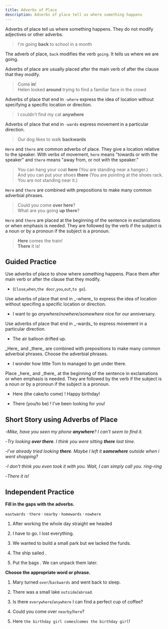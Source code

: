 ```yaml
---
title: Adverbs of Place
description: Adverbs of place tell us where something happens
---
```


Adverbs of place tell us where something happens. They do not modify adjectives or other adverbs.

> I'm going **back** to school in a month

The adverb of place, `back` modifies the verb `going`. It tells us where we are going.

Adverbs of place are usually placed after the main verb of after the clause that they modify.

> Come **in**!  
> Helen looked **around** trying to find a familiar face in the crowd

Adverbs of place that end in `-where` express the idea of location without specifying a specific location or direction.

> I couldn't find my cat **anywhere**

Adverbs of place that end in `-wards` express movement in a particular direction.

> Our dog likes to walk **backwards**

`Here` and `there` are common adverbs of place. They give a location relative to the speaker. With verbs of movement, `here` means "towards or with the speaker" and `there` means "away from, or not with the speaker."

> You can hang your coat **here** (You are standing near a hanger.)  
> And you can put your shoes **there** (You are pointing at the shoes rack. You are not standing near it.)

`Here` and `there` are combined with prepositions to make many common adverbial phrases.

> Could you come **over here**?  
> What are you going **up there**?

`Here` and `there` are placed at the beginning of the sentence in exclamations or when emphasis is needed. They are followed by the verb if the subject is a noun or by a pronoun if the subject is a pronoun.

> **Here** comes the train!  
> **There** it is!

## Guided Practice

<Sidenote mt={8}>
  Use adverbs of place to show where something happens. Place them after main verb or after the
  clause that they modify.
</Sidenote>

- (`Close`,`when`,`the door`,`you`,`out`,`to go`). <InfoTooltip label="Close the door when you go out." />

<Sidenote>
  Use adverbs of place that end in _-where_ to express the idea of location without specifing a
  specific location or direction.
</Sidenote>

- I want to go _anywhere_/_nowhere_/_somewhere_ nice for our anniversary. <InfoTooltip label="I want to go somewhere nice for our anniversary." />

<Sidenote>
  Use adverbs of place that end in _-wards_ to express movement in a particular direction.
</Sidenote>

- The air balloon drifted up. <InfoTooltip label="The air balloon drifted upwards." />

<Sidenote>
  _Here_ and _there_ are combined with prepositions to make many common adverbial phrases. Choose
  the adverbial phrases.
</Sidenote>

- I wonder how little Tom to managed to get under there. <InfoTooltip label="under there" />

<Sidenote>
  Place _here_ and _there_ at the beginning of the sentence in exclamations or when emphasis is
  needed. They are followed by the verb if the subject is a noun or by a pronoun if the subject is a
  pronoun.
</Sidenote>

- Here (the cake/to come) <Blank /> ! Happy birthday! <InfoTooltip label="Here comes the cake! Happy birthday!" />

- There (you/to be) <Blank /> ! I've been looking for you! <InfoTooltip label="There you are! I've been looking for you!" />

## Short Story using Adverbs of Place

-_Mike, have you seen my phone **anywhere**? I can't seem to find it._

-_Try looking **over there**. I think you were sitting **there** last time._

-_I've already tried looking **there**. Maybe I left it **somewhere** outside when i went shopping?_

-_I don't think you even took it with you. Wait, I can simply call you. ring-ring_

-_There it is!_

## Independent Practice

**Fill in the gaps with the adverbs.**

`eastwards` · `there` · `nearby` · `homewards` · `nowhere`

1. After working the whole day straight we headed <Blank /> <InfoTooltip label="homewards" />

2. I have <Blank /> to go. I lost everything. <InfoTooltip label="nowhere" />

3. We wanted to build a small park <Blank /> but we lacked the funds. <InfoTooltip label="nearby" />

4. The ship sailed <Blank /> . <InfoTooltip label="eastwards" />

5. Put the bags <Blank /> . We can unpack them later. <InfoTooltip label="there" />

**Choose the appropriate word or phrase.**

1. Mary turned `over`/`backwards` and went back to sleep. <InfoTooltip label="over" />

2. There was a small lake `outside`/`abroad`. <InfoTooltip label="outside" />

3. Is there `everywhere`/`anywhere` I can find a perfect cup of coffee? <InfoTooltip label="anywhere" />

4. Could you come over `nearby`/`here`? <InfoTooltip label="here" />

5. Here `the birthday girl comes`/`comes the birthday girl`! <InfoTooltip label="Here comes the birthday girl!" />
